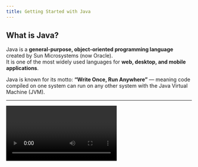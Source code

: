 ```yaml
---
title: Getting Started with Java
---
```



## What is Java?

Java is a **general-purpose, object-oriented programming language** created by Sun Microsystems (now Oracle).\
It is one of the most widely used languages for **web, desktop, and mobile applications**.

Java is known for its motto: **“Write Once, Run Anywhere”** — meaning code compiled on one system can run on any other system with the Java Virtual Machine (JVM).

***

<Video id="bm0OyhwFDuY" />

## Why Learn Java?

* It powers **millions of applications** (banking systems, Android apps, enterprise software).
* It’s **platform independent** (runs on Windows, macOS, Linux).
* Huge ecosystem and community support.
* In-demand skills for **jobs in backend, mobile, and enterprise development**.

***

## Key Features of Java

* **Object-Oriented** – everything is structured around classes & objects.
* **Platform Independent** – JVM allows the same program to run on multiple systems.
* **Secure & Robust** – strong memory management and error handling.
* **Multithreaded** – supports running tasks in parallel.
* **Rich Libraries** – built-in APIs for networking, data, GUIs, etc.

***

## Getting Started with Java

Follow these steps to set up Java and run your first program.

<Steps>
  <Step title="Install Java">
    ## Why Install Java?

    Java programs require the **Java Development Kit (JDK)**.\
    The JDK includes tools to **compile** and **run** Java code.

    ## Installation Commands

    ```bash
    # macOS (Homebrew)
    brew install openjdk

    # Ubuntu/Debian
    sudo apt update
    sudo apt install openjdk-17-jdk

    # Windows (winget)
    winget install Microsoft.OpenJDK.17
    ```

    ## Verify Installation

    Run this command to confirm:

    ```bash
    java -version
    ```

    You should see your installed version of Java.
  </Step>

  <Step title="Write Your First Program">
    ## Create the File

    Open your editor and create a file named **`HelloWorld.java`**.

    ## Add the Code

    ```java
    public class HelloWorld {
        public static void main(String[] args) {
            System.out.println("Hello, Java!");
        }
    }
    ```

    ## Notes

    * The filename must match the class name (`HelloWorld`).
    * `System.out.println` prints text to the screen.
  </Step>

  <Step title="Compile Your Program">
    ## What is Compilation?

    Java code is not run directly — it is **compiled** into bytecode first.\
    This makes it platform-independent.

    ## Compile Command

    ```bash
    javac HelloWorld.java
    ```

    This creates a file called **`HelloWorld.class`**.

    ## Check for Errors

    If nothing is printed, it means the compilation was successful.
  </Step>

  <Step title="Run Your Program">
    ## Execute the Program

    Run the compiled class with:

    ```bash
    java HelloWorld
    ```

    (don’t add `.class` — just the class name).

    ## Expected Output

    ```
    Hello, Java!
    ```

    ## What’s Next?

    You’ve written, compiled, and run your first Java program!

    Next steps:

    * Try printing your name.
    * Add simple math (e.g., `System.out.println(2 + 3)`).
    * Explore **variables, loops, and conditions**.
  </Step>
</Steps>
